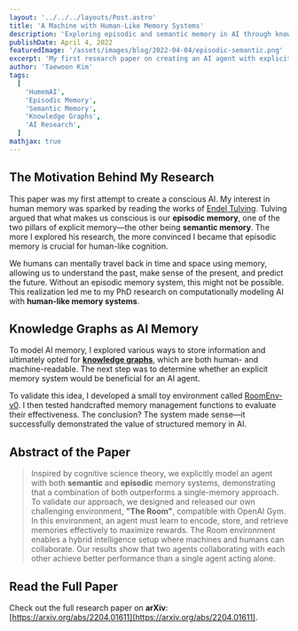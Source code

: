 ```yaml
---
layout: '../../../layouts/Post.astro'
title: 'A Machine with Human-Like Memory Systems'
description: 'Exploring episodic and semantic memory in AI through knowledge graphs.'
publishDate: April 4, 2022
featuredImage: '/assets/images/blog/2022-04-04/episodic-semantic.png'
excerpt: 'My first research paper on creating an AI agent with explicit memory systems inspired by human cognition.'
author: 'Taewoon Kim'
tags:
  [
    'HumemAI',
    'Episodic Memory',
    'Semantic Memory',
    'Knowledge Graphs',
    'AI Research',
  ]
mathjax: true
---
```


## The Motivation Behind My Research

This paper was my first attempt to create a conscious AI. My interest in human memory was sparked by reading the works of [Endel Tulving](https://scholar.google.com/citations?user=OxmLLMEAAAAJ&hl=en). Tulving argued that what makes us conscious is our **episodic memory**, one of the two pillars of explicit memory—the other being **semantic memory**. The more I explored his research, the more convinced I became that episodic memory is crucial for human-like cognition.

We humans can mentally travel back in time and space using memory, allowing us to understand the past, make sense of the present, and predict the future. Without an episodic memory system, this might not be possible. This realization led me to my PhD research on computationally modeling AI with **human-like memory systems**.

## Knowledge Graphs as AI Memory

To model AI memory, I explored various ways to store information and ultimately opted for [**knowledge graphs**](https://arxiv.org/abs/2003.02320), which are both human- and machine-readable. The next step was to determine whether an explicit memory system would be beneficial for an AI agent.

To validate this idea, I developed a small toy environment called [RoomEnv-v0](https://github.com/humemai/room-env). I then tested handcrafted memory management functions to evaluate their effectiveness. The conclusion? The system made sense—it successfully demonstrated the value of structured memory in AI.

## Abstract of the Paper

> Inspired by cognitive science theory, we explicitly model an agent with both **semantic** and **episodic** memory systems, demonstrating that a combination of both outperforms a single-memory approach. To validate our approach, we designed and released our own challenging environment, **"The Room"**, compatible with OpenAI Gym. In this environment, an agent must learn to encode, store, and retrieve memories effectively to maximize rewards. The Room environment enables a hybrid intelligence setup where machines and humans can collaborate. Our results show that two agents collaborating with each other achieve better performance than a single agent acting alone.

## Read the Full Paper

Check out the full research paper on **arXiv**: [https://arxiv.org/abs/2204.01611](https://arxiv.org/abs/2204.01611).
